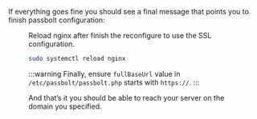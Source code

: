 

If everything goes fine you should see a final message that points you to finish passbolt configuration:
<Figure
  src="https://help.passbolt.com/assets/img/help/2020/05/debian-package/success.png"
  alt="Success message"
  caption="fig. Success message"
/>


Reload nginx after finish the reconfigure to use the SSL configuration.
```bash
sudo systemctl reload nginx
```
:::warning
Finally, ensure `fullBaseUrl` value in `/etc/passbolt/passbolt.php` starts with `https://`.
:::

And that’s it you should be able to reach your server on the domain you specified.